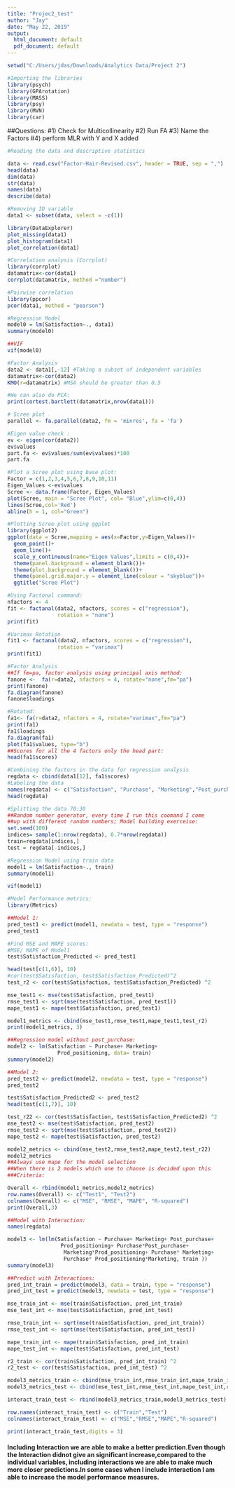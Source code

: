 ```yaml
---
title: "Projec2_test"
author: "Jay"
date: "May 22, 2019"
output:
  html_document: default
  pdf_document: default
---
```


```r
setwd("C:/Users/jdas/Downloads/Analytics Data/Project 2")

#Importing the libraries 
library(psych)
library(GPArotation)
library(MASS)
library(psy)
library(MVN)
library(car)
```
##Questions:
#1) Check for Multicollinearity
#2) Run FA
#3) Name the Factors
#4) perform MLR with Y and X added
```r
#Reading the data and descriptive statistics

data <- read.csv("Factor-Hair-Revised.csv", header = TRUE, sep = ",")
head(data)
dim(data)
str(data)
names(data)
describe(data)
```
```r
#Removing ID variable
data1 <- subset(data, select = -c(1))

library(DataExplorer)
plot_missing(data1)
plot_histogram(data1)
plot_correlation(data1)

```

```r
#Correlation analysis (Corrplot)
library(corrplot)
datamatrix<-cor(data1)
corrplot(datamatrix, method ="number")
```

```r
#Pairwise correlation
library(ppcor)
pcor(data1, method = "pearson")
```

```r
#Regression Model
model0 = lm(Satisfaction~., data1)
summary(model0)

##VIF
vif(model0)
```

```r
#Factor Analysis
data2 <- data1[,-12] #Taking a subset of independent variables
datamatrix<-cor(data2)
KMO(r=datamatrix) #MSA should be greater than 0.5
```

```R
#We can also do PCA:
print(cortest.bartlett(datamatrix,nrow(data1)))
```

```R
# Scree plot
parallel <- fa.parallel(data2, fm = 'minres', fa = 'fa')
```

```r
#Eigen value check :
ev <- eigen(cor(data2))
ev$values
part.fa <- ev$values/sum(ev$values)*100
part.fa
```

```r
#Plot a Scree plot using base plot:
Factor = c(1,2,3,4,5,6,7,8,9,10,11)
Eigen_Values <-ev$values
Scree <- data.frame(Factor, Eigen_Values)
plot(Scree, main = "Scree Plot", col= "Blue",ylim=c(0,4))
lines(Scree,col='Red')
abline(h = 1, col="Green")

#Plotting Scree plot using ggplot
library(ggplot2)
ggplot(data = Scree,mapping = aes(x=Factor,y=Eigen_Values))+
  geom_point()+
  geom_line()+
  scale_y_continuous(name="Eigen Values",limits = c(0,4))+
  theme(panel.background = element_blank())+
  theme(plot.background = element_blank())+
  theme(panel.grid.major.y = element_line(colour = "skyblue"))+
  ggtitle("Scree Plot")
```


```r
#Using Factonal command:
nfactors <- 4
fit <- factanal(data2, nfactors, scores = c("regression"),
                rotation = "none")
print(fit)

#Varimax Rotation
fit1 <- factanal(data2, nfactors, scores = c("regression"),
                rotation = "varimax")
print(fit1)
```

```r
#Factor Analysis
##If fm=pa, factor analysis using principal axis method:
fanone <-  fa(r=data2, nfactors = 4, rotate="none",fm="pa")
print(fanone)
fa.diagram(fanone)
fanone$loadings

#Rotated:
fa1<- fa(r=data2, nfactors = 4, rotate="varimax",fm="pa")
print(fa1)
fa1$loadings
fa.diagram(fa1)
plot(fa1$values, type="b")
##Scores for all the 4 factors only the head part:
head(fa1$scores)

```

```r
#Combining the factors in the data for regression analysis
regdata <- cbind(data1[12], fa1$scores)
#Labeling the data
names(regdata) <- c("Satisfaction", "Purchase", "Marketing","Post_purchase", "Prod_positioning")
head(regdata)
```

```r
#Splitting the data 70:30
##Random number generator, every time I run this coomand I come 
##up with different random numbers; Model building exerceise: 
set.seed(100)
indices= sample(1:nrow(regdata), 0.7*nrow(regdata))
train=regdata[indices,]
test = regdata[-indices,]
```

```r
#Regression Model using train data
model1 = lm(Satisfaction~., train)
summary(model1)
```

```r
vif(model1)
```

```r
#Model Performance metrics:
library(Metrics)
```

```r
##Model 1:
pred_test1 <- predict(model1, newdata = test, type = "response")
pred_test1
```

```r
#Find MSE and MAPE scores:
#MSE/ MAPE of Model1
test$Satisfaction_Predicted <- pred_test1

head(test[c(1,6)], 10)
#cor(test$Satisfaction, test$Satisfaction_Predicted)^2
test_r2 <- cor(test$Satisfaction, test$Satisfaction_Predicted) ^2

mse_test1 <- mse(test$Satisfaction, pred_test1)
rmse_test1 <- sqrt(mse(test$Satisfaction, pred_test1))
mape_test1 <- mape(test$Satisfaction, pred_test1)
```

```r
model1_metrics <- cbind(mse_test1,rmse_test1,mape_test1,test_r2)
print(model1_metrics, 3)
```

```r
##Regression model without post_purchase:
model2 <- lm(Satisfaction ~ Purchase+ Marketing+ 
                Prod_positioning, data= train)
summary(model2)
```

```r
##Model 2:
pred_test2 <- predict(model2, newdata = test, type = "response")
pred_test2
```

```r
test$Satisfaction_Predicted2 <- pred_test2
head(test[c(1,7)], 10)
```

```r
test_r22 <- cor(test$Satisfaction, test$Satisfaction_Predicted2) ^2
mse_test2 <- mse(test$Satisfaction, pred_test2)
rmse_test2 <- sqrt(mse(test$Satisfaction, pred_test2))
mape_test2 <- mape(test$Satisfaction, pred_test2)

model2_metrics <- cbind(mse_test2,rmse_test2,mape_test2,test_r22)
model2_metrics
##Always use mape for the model selection
##When there is 2 models which one to choose is decided upon this 
###Criteria:
```

```r
Overall <- rbind(model1_metrics,model2_metrics)
row.names(Overall) <- c("Test1", "Test2")
colnames(Overall) <- c("MSE", "RMSE", "MAPE", "R-squared")
print(Overall,3)
```

```r
##Model with Interaction:
names(regdata)

model3 <- lm(lm(Satisfaction ~ Purchase+ Marketing+ Post_purchase+
                 Prod_positioning+ Purchase*Post_purchase+
                  Marketing*Prod_positioning+ Purchase* Marketing+
                  Purchase* Prod_positioning*Marketing, train ))
summary(model3)
```

```r
##Predict with Interactions:
pred_int_train = predict(model3, data = train, type = "response")
pred_int_test = predict(model3, newdata = test, type = "response")

mse_train_int <- mse(train$Satisfaction, pred_int_train)
mse_test_int <- mse(test$Satisfaction, pred_int_test)

rmse_train_int <- sqrt(mse(train$Satisfaction, pred_int_train))
rmse_test_int <- sqrt(mse(test$Satisfaction, pred_int_test))

mape_train_int <- mape(train$Satisfaction, pred_int_train)
mape_test_int <- mape(test$Satisfaction, pred_int_test)

r2_train <- cor(train$Satisfaction, pred_int_train) ^2
r2_test <- cor(test$Satisfaction, pred_int_test) ^2

model3_metrics_train <- cbind(mse_train_int,rmse_train_int,mape_train_int,r2_train)
model3_metrics_test <- cbind(mse_test_int,rmse_test_int,mape_test_int,r2_test)

interact_train_test <- rbind(model3_metrics_train,model3_metrics_test)

row.names(interact_train_test) <- c("Train","Test")
colnames(interact_train_test) <- c("MSE","RMSE","MAPE","R-squared")

print(interact_train_test,digits = 3)
```
#### Including Interaction we are able to make a better prediction.Even though the Interaction didnot give an significant increase,compared to the individual variables, including interactions we are able to make much more closer predictions.In some cases when I include interaction I am able to increase the model performance measures.